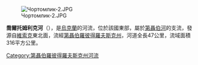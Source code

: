 [[Image:Чортомлик-2.JPG|right]]

'''喬爾托姆利克河'''（{{lang-uk|Чортомлик}}），是[[烏克蘭|烏克蘭]]的河流，位於該國東部，屬於[[第聶伯河|第聶伯河]]的支流，發源自[[維索克_(尼科波爾區)|維索克]]東北面，流經[[第聶伯羅彼得羅夫斯克州|第聶伯羅彼得羅夫斯克州]]，河道全長47公里，流域面積316平方公里。

{{DEFAULTSORT:Чортомлик (річка)}}
[[Category:第聶伯羅彼得羅夫斯克州河流|Category:第聶伯羅彼得羅夫斯克州河流]]


{{Ukraine-river-stub}}